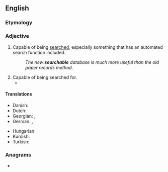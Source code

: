 ==English==

===Etymology===
{{suffix|en|search|able}}

===Adjective===
{{en-adj|-}}

# Capable of being [[search]]ed, especially something that has an automated search function included.
#: ''The new '''searchable''' database is much more useful than the old paper records method.''
# Capable of being searched for.
#* {{quote-journal|1=en|year=2014|author=James Lambert|title=Diachronic stability in Indian English lexis|journal=World Englishes|page=118|text=Other '''searchable''' items were common or at least not infrequent.}}

====Translations====
{{trans-top|capable of being searched}}
* Danish: {{t|da|søgbar}}
* Dutch: {{t+|nl|doorzoekbaar}}
* Georgian: {{t|ka|ძიებადი}}, {{t|ka|მოძიებადი}}
* German: {{t|de|durchsuchbar}}, {{t|de|suchbar}}
{{trans-mid}}
* Hungarian: {{t|hu|kereshető}}
* Kurdish: {{t+|ku|lêgerbar|sc=ku-Arab}}
* Turkish: {{t|tr|aranabilir}}
{{trans-bottom}}

===Anagrams===
* {{anagrams|en|a=aabceehlrs|reachables}}